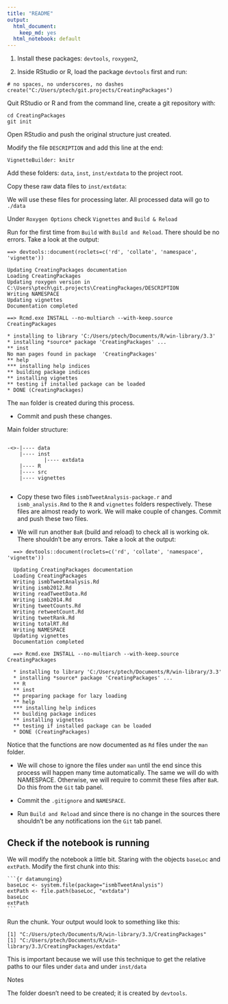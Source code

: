 ```yaml
---
title: "README"
output:
  html_document: 
    keep_md: yes
  html_notebook: default
---
```



1. Install these packages: `devtools`, `roxygen2`, 


2. Inside RStudio or R, load the package `devtools` first and run:

```
# no spaces, no underscores, no dashes
create("C:/Users/ptech/git.projects/CreatingPackages")   
```


Quit RStudio or R and from the command line, create a git repository with:

```
cd CreatingPackages
git init
```



Open RStudio and push the original structure just created.

Modify the file `DESCRIPTION` and add this line at the end:

```
VignetteBuilder: knitr
```



Add these folders: `data`, `inst`, `inst/extdata` to the project root.

Copy these raw data files to `inst/extdata`:

We will use these files for processing later. All processed data will go to `./data`



Under `Roxygen Options` check `Vignettes` and `Build & Reload`



Run for the first time from `Build` with `Build and Reload`. There should be no errors. Take a look at the output:

```
==> devtools::document(roclets=c('rd', 'collate', 'namespace', 'vignette'))

Updating CreatingPackages documentation
Loading CreatingPackages
Updating roxygen version in  C:\Users\ptech\git.projects\CreatingPackages/DESCRIPTION 
Writing NAMESPACE
Updating vignettes
Documentation completed

==> Rcmd.exe INSTALL --no-multiarch --with-keep.source CreatingPackages

* installing to library 'C:/Users/ptech/Documents/R/win-library/3.3'
* installing *source* package 'CreatingPackages' ...
** inst
No man pages found in package  'CreatingPackages' 
** help
*** installing help indices
** building package indices
** installing vignettes
** testing if installed package can be loaded
* DONE (CreatingPackages)
```

The `man` folder is created during this process. 

* Commit and push these changes.

Main folder structure:

```

-<>-|---- data
	|---- inst
			|---- extdata
	|---- R
	|---- src
	|---- vignettes


```



* Copy these two files `ismbTweetAnalysis-package.r` and `ismb_analysis.Rmd` to the `R` and `vignettes` folders respectively. These files are almost ready to work. We will make couple of changes. Commit and push these two files.

* We will run another `BaR` (build and reload) to check all is working ok. There shouldn't be any errors. Take a look at the output:

```
  ==> devtools::document(roclets=c('rd', 'collate', 'namespace', 'vignette'))

  Updating CreatingPackages documentation
  Loading CreatingPackages
  Writing ismbTweetAnalysis.Rd
  Writing ismb2012.Rd
  Writing readTweetData.Rd
  Writing ismb2014.Rd
  Writing tweetCounts.Rd
  Writing retweetCount.Rd
  Writing tweetRank.Rd
  Writing totalRT.Rd
  Writing NAMESPACE
  Updating vignettes
  Documentation completed

  ==> Rcmd.exe INSTALL --no-multiarch --with-keep.source CreatingPackages

  * installing to library 'C:/Users/ptech/Documents/R/win-library/3.3'
  * installing *source* package 'CreatingPackages' ...
  ** R
  ** inst
  ** preparing package for lazy loading
  ** help
  *** installing help indices
  ** building package indices
  ** installing vignettes
  ** testing if installed package can be loaded
  * DONE (CreatingPackages)
```

  Notice that the functions are now documented as `Rd` files under the `man` folder.

  

* We will chose to ignore the files under `man` until the end since this process will happen many time automatically. The same we will do with NAMESPACE. Otherwise, we will require to commit these files after `BaR`. Do this from the `Git` tab panel.

* Commit the `.gitignore` and `NAMESPACE`.

* Run `Build and Reload` and since there is no change in the sources there shouldn't be any notifications ion the `Git` tab panel.

## Check if the notebook is running

We will modify the notebook a little bit. Staring with the objects `baseLoc` and `extPath`. Modify the first chunk into this:


<pre><code>```{r datamunging}
baseLoc <- system.file(package="ismbTweetAnalysis")
extPath <- file.path(baseLoc, "extdata")
baseLoc
extPath
```</code></pre>


Run the chunk. Your output would look to something like this:

```
[1] "C:/Users/ptech/Documents/R/win-library/3.3/CreatingPackages"
[1] "C:/Users/ptech/Documents/R/win-library/3.3/CreatingPackages/extdata"
```

This is important because we will use this technique to get the relative paths to our files under `data` and under `inst/data`



Notes

The folder doesn't need to be created; it is created by `devtools`.
